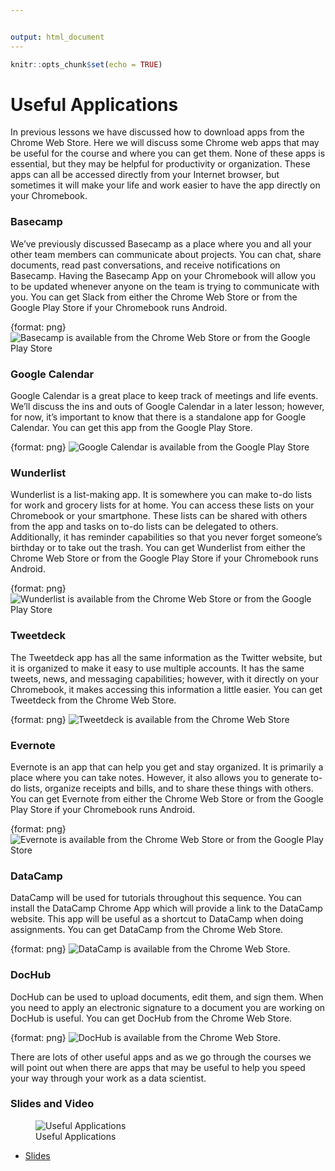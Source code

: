 ```yaml
---


output: html_document
---
```


```r
knitr::opts_chunk$set(echo = TRUE)
```


# Useful Applications

In previous lessons we have discussed how to download apps from the Chrome Web Store. Here we will discuss some Chrome web apps that may be useful for the course and where you can get them. None of these apps is essential, but they may be helpful for productivity or organization. These apps can all be accessed directly from your Internet browser, but sometimes it will make your life and work easier to have the app directly on your Chromebook.


### Basecamp

We've previously discussed Basecamp as a place where you and all your other team members can communicate about projects. You can chat, share documents, read past conversations, and receive notifications on Basecamp. Having the Basecamp App on your Chromebook will allow you to be updated whenever anyone on the team is trying to communicate with you. You can get Slack from either the Chrome Web Store or from the Google Play Store if your Chromebook runs Android.

{format: png}
![Basecamp is available from the Chrome Web Store or from the Google Play Store](https://docs.google.com/presentation/d/1oEKP1NX1_cjxQj4SQNDknVwDDV8bG3JRkvFxOiLUg3A/export/png?id=1oEKP1NX1_cjxQj4SQNDknVwDDV8bG3JRkvFxOiLUg3A&pageid=g3b177a318f_0_5)


### Google Calendar

Google Calendar is a great place to keep track of meetings and life events. We'll discuss the ins and outs of Google Calendar in a later lesson; however, for now, it's important to know that there is a standalone app for Google Calendar. You can get this app from the Google Play Store.

{format: png}
![Google Calendar is available from the Google Play Store](https://docs.google.com/presentation/d/1oEKP1NX1_cjxQj4SQNDknVwDDV8bG3JRkvFxOiLUg3A/export/png?id=1oEKP1NX1_cjxQj4SQNDknVwDDV8bG3JRkvFxOiLUg3A&pageid=g3b177a318f_0_81)


### Wunderlist

Wunderlist is a list-making app. It is somewhere you can make to-do lists for work and grocery lists for at home. You can access these lists on your Chromebook or your smartphone. These lists can be shared with others from the app and tasks on to-do lists can be delegated to others. Additionally, it has reminder capabilities so that you never forget someone's birthday or to take out the trash. You can get Wunderlist from either the Chrome Web Store or from the Google Play Store if your Chromebook runs Android.

{format: png}
![Wunderlist is available from the Chrome Web Store or from the Google Play Store](https://docs.google.com/presentation/d/1oEKP1NX1_cjxQj4SQNDknVwDDV8bG3JRkvFxOiLUg3A/export/png?id=1oEKP1NX1_cjxQj4SQNDknVwDDV8bG3JRkvFxOiLUg3A&pageid=g3b177a318f_0_86)

### Tweetdeck

The Tweetdeck app has all the same information as the Twitter website, but it is organized to make it easy to use multiple accounts. It has the same tweets, news, and messaging capabilities; however, with it directly on your Chromebook, it makes accessing this information a little easier. You can get Tweetdeck from the Chrome Web Store.

{format: png}
![Tweetdeck is available from the Chrome Web Store](https://docs.google.com/presentation/d/1oEKP1NX1_cjxQj4SQNDknVwDDV8bG3JRkvFxOiLUg3A/export/png?id=1oEKP1NX1_cjxQj4SQNDknVwDDV8bG3JRkvFxOiLUg3A&pageid=g3b177a318f_0_91)

### Evernote

Evernote is an app that can help you get and stay organized. It is primarily a place where you can take notes. However, it also allows you to generate to-do lists, organize receipts and bills, and to share these things with others. You can get Evernote from either the Chrome Web Store or from the Google Play Store if your Chromebook runs Android.

{format: png}
![Evernote is available from the Chrome Web Store or from the Google Play Store](https://docs.google.com/presentation/d/1oEKP1NX1_cjxQj4SQNDknVwDDV8bG3JRkvFxOiLUg3A/export/png?id=1oEKP1NX1_cjxQj4SQNDknVwDDV8bG3JRkvFxOiLUg3A&pageid=g3b177a318f_0_96)



### DataCamp

DataCamp will be used for tutorials throughout this sequence. You can install the DataCamp Chrome App which will provide a link to the DataCamp website. This app will be useful as a shortcut to DataCamp when doing assignments. You can get DataCamp from the Chrome Web Store.

{format: png}
![DataCamp is available from the Chrome Web Store.](https://docs.google.com/presentation/d/1oEKP1NX1_cjxQj4SQNDknVwDDV8bG3JRkvFxOiLUg3A/export/png?id=1oEKP1NX1_cjxQj4SQNDknVwDDV8bG3JRkvFxOiLUg3A&pageid=g3b177a318f_0_101)


### DocHub

DocHub can be used to upload documents, edit them, and sign them. When you need to apply an electronic signature to a document you are working on DocHub is useful. You can get DocHub from the Chrome Web Store.

{format: png}
![DocHub is available from the Chrome Web Store.](https://docs.google.com/presentation/d/1oEKP1NX1_cjxQj4SQNDknVwDDV8bG3JRkvFxOiLUg3A/export/png?id=1oEKP1NX1_cjxQj4SQNDknVwDDV8bG3JRkvFxOiLUg3A&pageid=g3b177a318f_0_106)


There are lots of other useful apps and as we go through the courses we will point out when there are apps that may be useful to help you speed your way through your work as a data scientist.

### Slides and Video

![Useful Applications](https://www.youtube.com/watch?v=aLa8TE8azG8)

* [Slides](https://docs.google.com/presentation/d/1oEKP1NX1_cjxQj4SQNDknVwDDV8bG3JRkvFxOiLUg3A/edit?usp=sharing)
